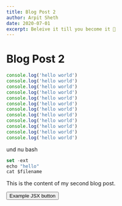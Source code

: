 ```yaml
---
title: Blog Post 2
author: Arpit Sheth
date: 2020-07-01
excerpt: Beleive it till you become it 🦚
---
```



# Blog Post 2

```javascript:title=gatsby-config.js
console.log('hello world')
console.log('hello world')
console.log('hello world')
console.log('hello world')
console.log('hello world')
console.log('hello world')
console.log('hello world')
console.log('hello world')
console.log('hello world')
console.log('hello world')
console.log('hello world')
console.log('hello world')
```

und nu bash
```bash:title=gatsby-config.js
set -ext
echo "hello"
cat $filename
```

This is the content of my second blog post.

<Button variant="secondary">Example JSX button</Button>
